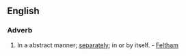 ==English==

===Adverb===
{{en-adv}}

#In a abstract manner; [[separately]]; in or by itself. - [[Feltham]]